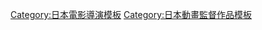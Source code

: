 {{Navbox
|name= 京極尚彥執導作品
|title= [[京極尚彥]]執導作品
|listclass = hlist hlist-hyphen
|group1 = 電視動畫
|list1 = {{Navbox|child
|group1 = 2010年代
|list1 = 
* [[LoveLive! (動畫)|LoveLive！]]（2013年－2014年）
* [[GATE 奇幻自衛隊]]（2015年）
* [[不要輸！！惡之軍團！|不要輸!! 惡之軍團！]]（2017年）
* [[寶石之國]]（2017年）
|group2 = 2020年代
|list2 =
* [[Love Live! Superstar!!]]（2021年）
}}
|group2 = OVA
|list2 =
* [[LoveLive! (動畫)|LoveLive！]]<sub>1</sub>（2010年－）
|group3 = 電影動畫
|list3 =
* [[Love Live! 學園偶像電影|Love Live！ 學園偶像電影]]（2015年）
* [[蠟筆小新：激戰！塗鴉王國和四位勇士]]（2020年）
|below= 1: 動畫導演
}}
<noinclude>
{{DEFAULTSORT:Kyōgoku Takahiko}}
[[Category:日本電影導演模板]]
[[Category:日本動畫監督作品模板]]
</noinclude>